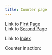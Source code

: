 ```yaml
---
title: Counter page
---
```



Link to [First Page](/wiki/subfolder/first)  
Link to [Second Page](./subfolder/second)

Link to [Index](/)

Counter in action: <Counter client:load />
